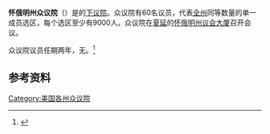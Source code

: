 '''怀俄明州众议院'''（{{lang-en|Wyoming House of Representatives}}）是{{le|怀俄明州议会|Wyoming Legislature}}的[[下议院|下议院]]。众议院有60名议员，代表[[怀俄明州|全州]]同等数量的单一成员选区，每个选区至少有9000人。众议院在[[夏延_(怀俄明州)|夏延]]的[[怀俄明州议会大厦|怀俄明州议会大厦]]召开会议。

众议院议员任期两年，无{{le|任期限制|Term limit}}。<ref>{{Cite web|date=2004-05-04|title=Wyoming lawmaker pushes for another vote on term limits|url=https://billingsgazette.com/news/state-and-regional/wyoming/wyoming-lawmaker-pushes-for-another-vote-on-term-limits/article_77a75167-62f7-5982-8f8e-ad667f7e7db0.html|access-date=2021-04-09|website=The Billings Gazette|language=en|archive-date=2021-08-18|archive-url=https://web.archive.org/web/20210818171426/https://billingsgazette.com/news/state-and-regional/wyoming/wyoming-lawmaker-pushes-for-another-vote-on-term-limits/article_77a75167-62f7-5982-8f8e-ad667f7e7db0.html|dead-url=no}}</ref>

==参考资料==
{{reflist}}

[[Category:美国各州众议院|Category:美国各州众议院]]